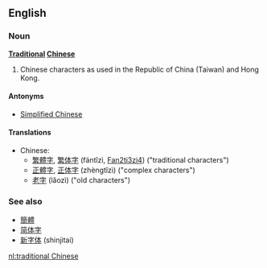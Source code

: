 ==English==
===Noun===
'''[[Traditional]] [[Chinese]]'''

# Chinese characters as used in the Republic of China (Taiwan) and Hong Kong.

====Antonyms====
*[[Simplified Chinese]]

====Translations====
*Chinese:
**[[繁體字]], [[繁体字]] (fántǐzì, [[Fan2ti3zi4]]) ("traditional characters")
**[[正體字]], [[正体字]] (zhèngtǐzì) ("complex characters")
**[[老字]] (lǎozì) ("old characters")

===See also===
*[[簡體]]
*[[简体字]]
*[[新字体]] (shinjitai)

[[nl:traditional Chinese]]